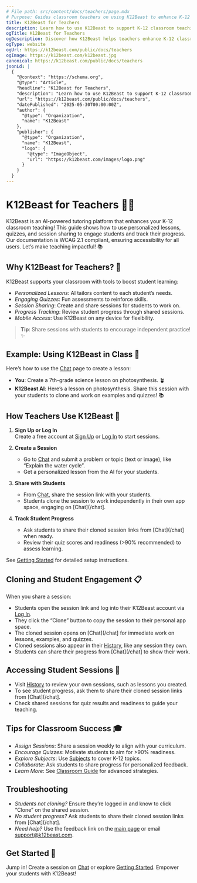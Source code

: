 ```yaml
---
# File path: src/content/docs/teachers/page.mdx
# Purpose: Guides classroom teachers on using K12Beast to enhance K-12 teaching with AI-powered lessons, quizzes, session sharing, and student progress tracking.
title: K12Beast for Teachers
description: Learn how to use K12Beast to support K-12 classroom teaching with personalized lessons, quizzes, session sharing, and student progress tracking.
ogTitle: K12Beast for Teachers
ogDescription: Discover how K12Beast helps teachers enhance K-12 classroom learning with AI-powered tutoring and progress tracking.
ogType: website
ogUrl: https://k12beast.com/public/docs/teachers
ogImage: https://k12beast.com/k12beast.jpg
canonical: https://k12beast.com/public/docs/teachers
jsonLd: |
  {
    "@context": "https://schema.org",
    "@type": "Article",
    "headline": "K12Beast for Teachers",
    "description": "Learn how to use K12Beast to support K-12 classroom teaching with personalized lessons, quizzes, session sharing, and student progress tracking.",
    "url": "https://k12beast.com/public/docs/teachers",
    "datePublished": "2025-05-30T00:00:00Z",
    "author": {
      "@type": "Organization",
      "name": "K12Beast"
    },
    "publisher": {
      "@type": "Organization",
      "name": "K12Beast",
      "logo": {
        "@type": "ImageObject",
        "url": "https://k12beast.com/images/logo.png"
      }
    }
  }
---
```


# K12Beast for Teachers 👩‍🏫

K12Beast is an AI-powered tutoring platform that enhances your K-12 classroom teaching! This guide shows how to use personalized lessons, quizzes, and session sharing to engage students and track their progress. Our documentation is WCAG 2.1 compliant, ensuring accessibility for all users. Let’s make teaching impactful! 📚

## Why K12Beast for Teachers? 🌟

K12Beast supports your classroom with tools to boost student learning:

- *Personalized Lessons*: AI tailors content to each student’s needs.
- *Engaging Quizzes*: Fun assessments to reinforce skills.
- *Session Sharing*: Create and share sessions for students to work on.
- *Progress Tracking*: Review student progress through shared sessions.
- *Mobile Access*: Use K12Beast on any device for flexibility.

> **Tip**: Share sessions with students to encourage independent practice! ✨

## Example: Using K12Beast in Class 📝

Here’s how to use the [Chat](/chat) page to create a lesson:

- **You**: Create a 7th-grade science lesson on photosynthesis. 🪴
- **K12Beast AI**: Here’s a lesson on photosynthesis. Share this session with your students to clone and work on examples and quizzes! 📚

## How Teachers Use K12Beast 🚀

1. **Sign Up or Log In**  
   Create a free account at [Sign Up](/public/signup) or [Log In](/public/login) to start sessions.

2. **Create a Session**  
   - Go to [Chat](/chat) and submit a problem or topic (text or image), like “Explain the water cycle”.  
   - Get a personalized lesson from the AI for your students.

3. **Share with Students**  
   - From [Chat](/chat), share the session link with your students.  
   - Students clone the session to work independently in their own app space, engaging on [Chat](/chat].

4. **Track Student Progress**  
   - Ask students to share their cloned session links from [Chat](/chat] when ready.  
   - Review their quiz scores and readiness (>90% recommended) to assess learning.

See [Getting Started](/public/docs/getting-started) for detailed setup instructions.

## Cloning and Student Engagement 📋

When you share a session:

- Students open the session link and log into their K12Beast account via [Log In](/public/login).
- They click the “Clone” button to copy the session to their personal app space.
- The cloned session opens on [Chat](/chat] for immediate work on lessons, examples, and quizzes.
- Cloned sessions also appear in their [History](/history), like any session they own.
- Students can share their progress from [Chat](/chat] to show their work.

## Accessing Student Sessions 📜

- Visit [History](/history) to review your own sessions, such as lessons you created.
- To see student progress, ask them to share their cloned session links from [Chat](/chat].
- Check shared sessions for quiz results and readiness to guide your teaching.

## Tips for Classroom Success 🎓

- *Assign Sessions*: Share a session weekly to align with your curriculum.  
- *Encourage Quizzes*: Motivate students to aim for >90% readiness.  
- *Explore Subjects*: Use [Subjects](/public/docs/subjects) to cover K-12 topics.  
- *Collaborate*: Ask students to share progress for personalized feedback.  
- *Learn More*: See [Classroom Guide](/public/docs/teachers/classroom) for advanced strategies.

## Troubleshooting

- *Students not cloning?* Ensure they’re logged in and know to click “Clone” on the shared session.  
- *No student progress?* Ask students to share their cloned session links from [Chat](/chat].  
- *Need help?* Use the feedback link on the [main page](/) or email support@k12beast.com.

## Get Started 🐾

Jump in! Create a session on [Chat](/chat) or explore [Getting Started](/public/docs/getting-started). Empower your students with K12Beast!